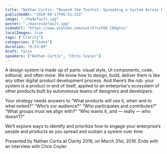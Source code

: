 ```yaml
---
title: "Nathan Curtis: “Beyond the Toolkit: Spreading a System Across People & Products” — Clarity 2016"
publishedAt: "2020-04-17T06:51:22Z"
image: "./hqdefault.jpg"
poster: "./maxresdefault.jpg"
videoUrl: "https://www.youtube.com/watch?v=F6R_lDOgtns"
localImages: true
tags: ["Clarity"]
categories: ["Video"]
duration: "0:53:09"
draft: false
speakers: ["Nathan Curtis", "Chris Coyier"]
---
```


A design system is made up of parts: visual style, UI components, code, editorial, and often more. We know how to design, build, deliver them is like any other digital product development process. And there’s the rub: your system is a product in and of itself, applied to an enterprise's ecosystem of other products built by autonomous teams of designers and developers.

Your strategy needs answers to “What products will use it, when and to what
extent?” “Who’s our audience?” “Who participates and contributes?”
“What groups must we align with?” “Who wants it, and — really — who doesn’t?”

We’ll explore ways to identify and prioritize how to engage your enterprise’s people and products as you spread and sustain a system over time.

Presented by Nathan Curtis at Clarity 2016, on March 31st, 2016. Ends with an interview with Chris Coyier
